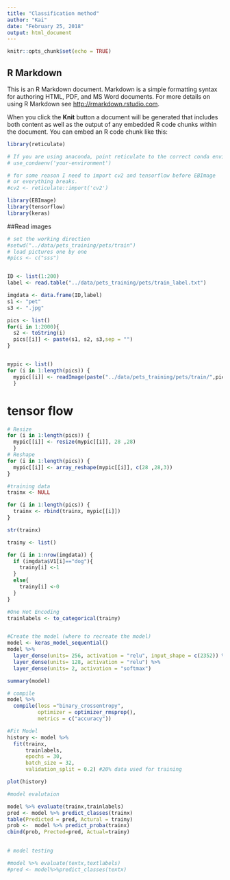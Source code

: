 ```yaml
---
title: "Classification method"
author: "Kai"
date: "February 25, 2018"
output: html_document
---
```


```r
knitr::opts_chunk$set(echo = TRUE)
```

## R Markdown

This is an R Markdown document. Markdown is a simple formatting syntax for authoring HTML, PDF, and MS Word documents. For more details on using R Markdown see <http://rmarkdown.rstudio.com>.

When you click the **Knit** button a document will be generated that includes both content as well as the output of any embedded R code chunks within the document. You can embed an R code chunk like this:

```r
library(reticulate)

# If you are using anaconda, point reticulate to the correct conda environment
# use_condaenv('your-environment')

# for some reason I need to import cv2 and tensorflow before EBImage
# or everything breaks.
#cv2 <- reticulate::import('cv2')

library(EBImage)
library(tensorflow)
library(keras)

```


##Read images


```r
# set the working direction
#setwd("../data/pets_training/pets/train")
# load pictures one by one
#pics <- c("sss")


ID <- list(1:200)
label <- read.table("../data/pets_training/pets/train_label.txt")

imgdata <- data.frame(ID,label)
s1 <- "pet"
s3 <- ".jpg"

pics <- list()
for(i in 1:2000){
  s2 <- toString(i)
  pics[[i]] <- paste(s1, s2, s3,sep = "")
}


mypic <- list()
for (i in 1:length(pics)) {
  mypic[[i]] <- readImage(paste("../data/pets_training/pets/train/",pics[i],sep=""))
  }


```

# tensor flow
```r
# Resize
for (i in 1:length(pics)) {
  mypic[[i]] <- resize(mypic[[i]], 28 ,28) 
  }
# Reshape
for (i in 1:length(pics)) {
  mypic[[i]] <- array_reshape(mypic[[i]], c(28 ,28,3))
}

#training data 
trainx <- NULL

for (i in 1:length(pics)) {
  trainx <- rbind(trainx, mypic[[i]])
}

str(trainx)

trainy <- list()

for (i in 1:nrow(imgdata)) {
  if (imgdata$V1[i]=="dog"){
    trainy[i] <-1
  }
  else{
    trainy[i] <-0
  }
}


```


```r
#One Hot Encoding
trainlabels <- to_categorical(trainy)


#Create the model (where to recreate the model)
model <- keras_model_sequential()
model %>%
  layer_dense(units= 256, activation = "relu", input_shape = c(2352)) %>%
  layer_dense(units= 128, activation = "relu") %>%
  layer_dense(units= 2, activation = "softmax")

summary(model)

# compile
model %>%
  compile(loss ="binary_crossentropy",
          optimizer = optimizer_rmsprop(),
          metrics = c("accuracy"))

#Fit Model
history <- model %>%
  fit(trainx, 
      trainlabels,
      epochs = 30, 
      batch_size = 32,
      validation_split = 0.2) #20% data used for training

plot(history)


```
   


```r
#model evalutaion

model %>% evaluate(trainx,trainlabels)
pred <- model %>% predict_classes(trainx)
table(Predicted = pred, Actural = trainy)
prob <-  model %>% predict_proba(trainx)
cbind(prob, Prected=pred, Actual=trainy)
  
```

```r
# model testing

#model %>% evaluate(textx,textlabels)
#pred <- model%>%predict_classes(textx)


```








